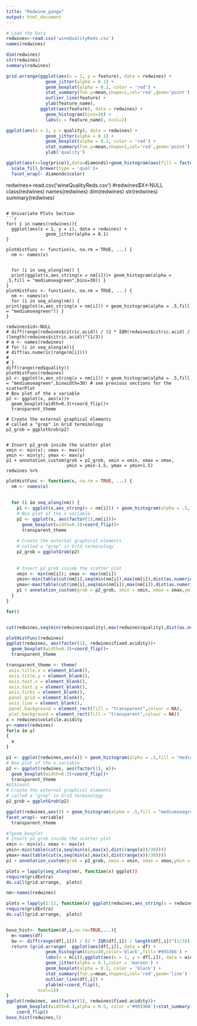 ```yaml
---
title: "Redwine_ganga"
output: html_document
---
```


```r
# Load the Data
redwines<-read.csv('wineQualityReds.csv')
names(redwines)
```

```r
dim(redwines)
str(redwines)
summary(redwines)
```

```r
grid.arrange(ggplot(aes(x = 1, y = feature), data = redwines) + 
               geom_jitter(alpha = 0.1) +
               geom_boxplot(alpha = 0.2, color = 'red') +
               stat_summary(fun.y=mean,shape=1,col='red',geom='point') +
               outlier_line(feature) +
               ylab(feature_name),
             ggplot(aes(feature), data = redwines) + 
               geom_histogram(bins=30) +
               labs(x = feature_name), ncol=2)

ggplot(aes(x = 1, y = quality), data = redwines) + 
               geom_jitter(alpha = 0.1) +
               geom_boxplot(alpha = 0.2, color = 'red') +
               stat_summary(fun.y=mean,shape=1,col='red',geom='point') +
               ylab('quality')
```

```r
ggplot(aes(x=log(price)),data=diamonds)+geom_histogram(aes(fill = factor(cut)))+
  scale_fill_brewer(type = 'qual')+
  facet_wrap(~ diamonds$color)
```

redwines<-read.csv('wineQualityReds.csv')
#redwines$X<-NULL
class(redwines)
names(redwines)
dim(redwines)
str(redwines)
summary(redwines)
```

# Univariate Plots Section
```r
for( i in names(redwines)){
  ggplot(aes(x = 1, y = i), data = redwines) + 
               geom_jitter(alpha = 0.1)
}

plotHistFunc <- function(x, na.rm = TRUE, ...) {
  nm <- names(x)
  
  
  for (i in seq_along(nm)) {
  print(ggplot(x,aes_string(x = nm[i]))+ geom_histogram(alpha = .5,fill = "mediumseagreen",bins=30)) }
}
plotHistFunc <- function(x, na.rm = TRUE, ...) {
  nm <- names(x)
  for (i in seq_along(nm)) {
print(ggplot(x,aes_string(x = nm[i])) + geom_histogram(alpha = .5,fill = "mediumseagreen")) }
}

redwines$id<-NULL
# diff(range(redwines$citric.acid)) / (2 * IQR(redwines$citric.acid) /  (length(redwines$citric.acid))^(1/3))
# m <- names(redwines)
# for (i in seq_along(m)){
# diff(as.numeric(range(m[i])))
# 
# }
diff(range(red$quality))
plotHistFunc(redwines)
p1 <- ggplot(x,aes_string(x = nm[i])) + geom_histogram(alpha = .5,fill = "mediumseagreen",binwidth=30) # see previous sections for the scatterPlot
# Box plot of the x variable
p2 <- ggplot(x, aes(x))+
  geom_boxplot(width=0.3)+coord_flip()+
  transparent_theme

# Create the external graphical elements
# called a "grop" in Grid terminology
p2_grob = ggplotGrob(p2)

   
# Insert p2_grob inside the scatter plot
xmin <- min(x); xmax <- max(x)
ymin <- min(y); ymax <- max(y)
p1 + annotation_custom(grob = p2_grob, xmin = xmin, xmax = xmax, 
                       ymin = ymin-1.5, ymax = ymin+1.5)
redwines %>% 

```

```r
plotHistFunc <- function(x, na.rm = TRUE, ...) {
  nm <- names(x)
  
  
  for (i in seq_along(nm)) {
    p1 <- ggplot(x,aes_string(x = nm[i])) + geom_histogram(alpha = .5,fill = "mediumseagreen",bins=30) # see previous sections for the scatterPlot
    # Box plot of the x variable
    p2 <- ggplot(x, aes(factor(1),nm[i]))+
      geom_boxplot(width=0.3)+coord_flip()+
      transparent_theme
    
    # Create the external graphical elements
    # called a "grop" in Grid terminology
    p2_grob = ggplotGrob(p2)
    
    
    # Insert p2_grob inside the scatter plot
    xmin <- min(nm[i]); xmax <- max(nm[i])
    ymin<-min(table(cut(nm[i],seq(min(nm[i]),max(nm[i]),dist(as.numeric(range(nm[i])))/30))))
    ymax<-max(table(cut($nm[i],seq(min(nm[i]),max(nm[i]),dist(as.numeric(range(nm[i])))/30)))) 
    p1 + annotation_custom(grob = p2_grob, xmin = xmin, xmax = xmax,ymin = ymin, ymax =ymin+ymax*0.2)
  }
}

for()


cut(redwines,seq(min(redwines$quality),max(redwines$quality),dist(as.numeric(range(redwines$quality)))/30))

plotHistFunc(redwines)
ggplot(redwines, aes(factor(1), redwines$fixed.acidity))+
  geom_boxplot(width=0.3)+coord_flip()+
  transparent_theme
```

```r
transparent_theme <- theme(
 axis.title.x = element_blank(),
 axis.title.y = element_blank(),
 axis.text.x = element_blank(), 
 axis.text.y = element_blank(),
 axis.ticks = element_blank(),
 panel.grid = element_blank(),
 axis.line = element_blank(),
 panel.background = element_rect(fill = "transparent",colour = NA),
 plot.background = element_rect(fill = "transparent",colour = NA))
x = redwines$volatile.acidity
y<-names(redwines)
for(a in y)
{
  a
}

p1 <- ggplot(redwines,aes(x)) + geom_histogram(alpha = .5,fill = "mediumseagreen",bins=30) # see previous sections for the scatterPlot
# Box plot of the x variable
p2 <- ggplot(redwines, aes(factor(1), x))+
  geom_boxplot(width=0.3)+coord_flip()+
  transparent_theme
#p1$count
# Create the external graphical elements
# called a "grop" in Grid terminology
p2_grob = ggplotGrob(p2)

ggplot(redwines,aes()) + geom_histogram(alpha = .5,fill = "mediumseagreen",bins=30)+ 
facet_wrap(~ variable)
  transparent_theme

#?geom_boxplot
# Insert p2_grob inside the scatter plot
xmin <- min(x); xmax <- max(x)
ymin<-min(table(cut(x,seq(min(x),max(x),dist(range(x))/30))))
ymax<-max(table(cut(x,seq(min(x),max(x),dist(range(x))/30)))) 
p1 + annotation_custom(grob = p2_grob, xmin = xmin, xmax = xmax,ymin = ymin, ymax =ymin+ymax*0.2)

```

```r

plots = lapply(seq_along(nm), function(x) ggplot))
require(gridExtra)
do.call(grid.arrange,  plots)


```

```r
nm<-names(redwines)

plots = lapply(1:12, function(x) ggplot(redwines,aes_string(x = redwines[,i]))+ geom_histogram(alpha = .5,fill = "mediumseagreen",bins=30))
require(gridExtra)
do.call(grid.arrange,  plots)



```

```r
boxo_hist<- function(df,i,na.rm=TRUE,...){
  m<-names(df)
  bw <- diff(range(df[,i])) / (2 * IQR(df[,i]) / length(df[,i])^(1/3))
  return (grid.arrange(  ggplot(aes(df[,i]), data = df) + 
               geom_histogram(bins=30,color='black',fill='#993366') +
               labs(x = m[i]),ggplot(aes(x = 1, y = df[,i]), data = wine) + 
               geom_jitter(alpha = 0.1,color = 'maroon') +
               geom_boxplot(alpha = 0.2, color = 'black') +
               stat_summary(fun.y=mean,shape=2,col='red',geom='line') +
               outlier_line(df[,i]) +
               ylab(m)+coord_flip(),
            ncol=1))
}
ggplot(redwines, aes(factor(1), redwines$fixed.acidity))+
    geom_boxplot(width=0.3,alpha = 0.5, color ='#993366')+stat_summary(fun.y=mean,shape=1,col='red',geom='point')+
    coord_flip()
boxo_hist(redwines,5)
```


